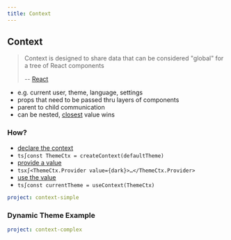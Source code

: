```yaml
---
title: Context
---
```


## Context

> Context is designed to share data that can be considered "global" for a tree of React components
>
> -- [React]

- e.g. current user, theme, language, settings
- props that need to be passed thru layers of components
- parent to child communication
- can be nested, [closest] value wins

[react]: https://reactjs.org/docs/context.html#when-to-use-context
[closest]: https://developer.mozilla.org/en-US/docs/Web/API/Element/closest

### How?

- [declare the context][create]
- `ts∫const ThemeCtx = createContext(defaultTheme)`
- [provide a value][provide]
- `tsx∫<ThemeCtx.Provider value={dark}>…</ThemeCtx.Provider>`
- [use the value][use]
- `ts∫const currentTheme = useContext(ThemeCtx)`

[create]: https://reactjs.org/docs/context.html#reactcreatecontext
[provide]: https://reactjs.org/docs/context.html#contextprovider
[use]: https://reactjs.org/docs/hooks-reference.html#usecontext

```yaml {example}
project: context-simple
```

### Dynamic Theme Example

```yaml {example}
project: context-complex
```
